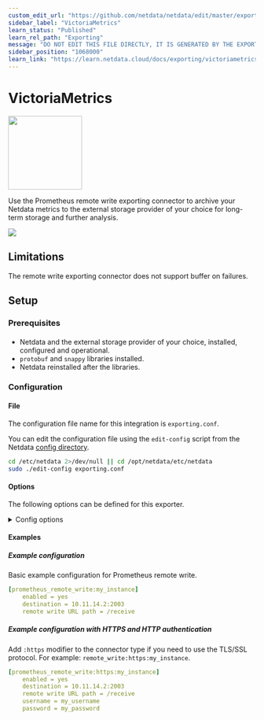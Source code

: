 ```yaml
---
custom_edit_url: "https://github.com/netdata/netdata/edit/master/exporting/prometheus/metadata.yaml"
sidebar_label: "VictoriaMetrics"
learn_status: "Published"
learn_rel_path: "Exporting"
message: "DO NOT EDIT THIS FILE DIRECTLY, IT IS GENERATED BY THE EXPORTER'S metadata.yaml FILE"
sidebar_position: "1068000"
learn_link: "https://learn.netdata.cloud/docs/exporting/victoriametrics"
---
```



# VictoriaMetrics


<img src="https://netdata.cloud/img/victoriametrics.png" width="150"/>


Use the Prometheus remote write exporting connector to archive your Netdata metrics to the external storage provider of your choice for long-term storage and further analysis.


<img src="https://img.shields.io/badge/maintained%20by-Netdata-%2300ab44" />

## Limitations

The remote write exporting connector does not support buffer on failures.


## Setup

### Prerequisites

#### 

- Netdata and the external storage provider of your choice, installed, configured and operational.
- `protobuf` and `snappy` libraries installed.
- Netdata reinstalled after the libraries.



### Configuration

#### File

The configuration file name for this integration is `exporting.conf`.


You can edit the configuration file using the `edit-config` script from the
Netdata [config directory](/docs/configuring/configuration#the-netdata-config-directory).

```bash
cd /etc/netdata 2>/dev/null || cd /opt/netdata/etc/netdata
sudo ./edit-config exporting.conf
```
#### Options

The following options can be defined for this exporter.

<details><summary>Config options</summary>

| Name | Description | Default | Required |
|:----|:-----------|:-------|:--------:|
| enabled | Enables or disables an exporting connector instance (yes/no). | no | True |
| destination | Accepts a space separated list of hostnames, IPs (IPv4 and IPv6) and ports to connect to. Netdata will use the first available to send the metrics. | no | True |
| username | Username for HTTP authentication | my_username | False |
| password | Password for HTTP authentication | my_password | False |
| data source | Selects the kind of data that will be sent to the external database. (as collected/average/sum) |  | False |
| hostname | The hostname to be used for sending data to the external database server. | [global].hostname | False |
| prefix | The prefix to add to all metrics. | netdata | False |
| update every | Frequency of sending sending data to the external database, in seconds. | 10 | False |
| buffer on failures | The number of iterations (`update every` seconds) to buffer data, when the external database server is not available. | 10 | False |
| timeout ms | The timeout in milliseconds to wait for the external database server to process the data. | 20000 | False |
| send hosts matching | Hosts filter. Determines which hosts will be sent to the external database. The syntax is [simple patterns](https://github.com/netdata/netdata/tree/master/libnetdata/simple_pattern#simple-patterns). | localhost * | False |
| send charts matching | One or more space separated patterns (use * as wildcard) checked against both chart id and chart name. | * | False |
| send names instead of ids | Controls the metric names Netdata should send to the external database (yes/no). |  | False |
| send configured labels | Controls if host labels defined in the `[host labels]` section in `netdata.conf` should be sent to the external database (yes/no). |  | False |
| send automatic labels | Controls if automatically created labels, like `_os_name` or `_architecture` should be sent to the external database (yes/no). |  | False |

##### destination

The format of each item in this list, is: [PROTOCOL:]IP[:PORT].
- PROTOCOL can be udp or tcp. tcp is the default and only supported by the current exporting engine.
- IP can be XX.XX.XX.XX (IPv4), or [XX:XX...XX:XX] (IPv6). For IPv6 you can to enclose the IP in [] to separate it from the port.
- PORT can be a number of a service name. If omitted, the default port for the exporting connector will be used.

Example IPv4:
  ```yaml
  destination = 10.11.14.2:2003 10.11.14.3:4242 10.11.14.4:2003
  ```
Example IPv6 and IPv4 together:
```yaml
destination = [ffff:...:0001]:2003 10.11.12.1:2003
```
When multiple servers are defined, Netdata will try the next one when the previous one fails.


##### update every

Netdata will add some randomness to this number, to prevent stressing the external server when many Netdata servers
send data to the same database. This randomness does not affect the quality of the data, only the time they are sent.


##### buffer on failures

If the server fails to receive the data after that many failures, data loss on the connector instance is expected (Netdata will also log it).


##### send hosts matching

Includes one or more space separated patterns, using * as wildcard (any number of times within each pattern).
The patterns are checked against the hostname (the localhost is always checked as localhost), allowing us to
filter which hosts will be sent to the external database when this Netdata is a central Netdata aggregating multiple hosts.

A pattern starting with `!` gives a negative match. So to match all hosts named `*db*` except hosts containing `*child*`,
use `!*child* *db*` (so, the order is important: the first pattern matching the hostname will be used - positive or negative).


##### send charts matching

A pattern starting with ! gives a negative match. So to match all charts named apps.* except charts ending in *reads,
use !*reads apps.* (so, the order is important: the first pattern matching the chart id or the chart name will be used,
positive or negative). There is also a URL parameter filter that can be used while querying allmetrics. The URL parameter
has a higher priority than the configuration option.


##### send names instead of ids

Netdata supports names and IDs for charts and dimensions. Usually IDs are unique identifiers as read by the system and names
are human friendly labels (also unique). Most charts and metrics have the same ID and name, but in several cases they are
different : disks with device-mapper, interrupts, QoS classes, statsd synthetic charts, etc.


</details>

#### Examples

##### Example configuration

Basic example configuration for Prometheus remote write.

```yaml
[prometheus_remote_write:my_instance]
    enabled = yes
    destination = 10.11.14.2:2003
    remote write URL path = /receive

```
##### Example configuration with HTTPS and HTTP authentication

Add `:https` modifier to the connector type if you need to use the TLS/SSL protocol. For example: `remote_write:https:my_instance`.

```yaml
[prometheus_remote_write:https:my_instance]
    enabled = yes
    destination = 10.11.14.2:2003
    remote write URL path = /receive
    username = my_username
    password = my_password

```

